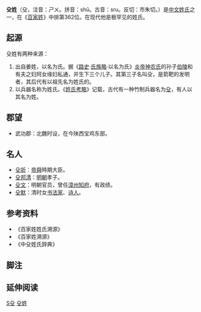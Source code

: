 {{姓氏
|姓氏=殳
|拼音=Shū
|中国大陆=Shu
|台湾=ㄕㄨ
|香港=
|澳门=
|新加坡=
|马来西亚=
|越南=Thù
|韩国=
|反切=市朱切
|同音字=
|堂号=
|郡望=[[武功郡|武功郡]]
}}

'''殳姓'''（殳，注音：ㄕㄨ。拼音：shū。古音：sru。反切：市朱切。）是[[中文姓氏|中文姓氏]]之一，在《[[百家姓|百家姓]]》中排第362位。在现代他是极罕见的姓氏。

== 起源 ==
殳姓有两种来源：
#出自姜姓，以名为氏。据《[[路史|路史]]·[[氏族略|氏族略]]·以名为氏》[[炎帝|炎帝]][[神农氏|神农氏]]的孙子[[伯陵|伯陵]]和有夫之妇阿女缘妇私通，并生下三个儿子。其第三子名叫殳，是箭靶的发明者，其后代有以祖先名为姓氏的。
#以兵器名称为姓氏。《[[姓氏考略|姓氏考略]]》记载，古代有一种竹制兵器名为[[殳_(武器)|殳]]，有人以其名为姓。

== 郡望 ==
*武功郡：北魏时设，在今陕西宝鸡东部。

==名人==
*[[殳斨|殳斨]]：[[帝舜|帝舜]]時期大臣。
*[[殳邦清|殳邦清]]：[[明朝|明朝]]孝子。
*[[殳文|殳文]]：明朝官员，曾任[[漳州知府|漳州知府]]，有政绩。
*[[殳默|殳默]]：清时女[[书法家|书法家]]、[[诗人|诗人]]。


== 参考资料 ==
{{Reflist|2}}
*《百家姓姓氏溯源》
*《百家姓溯源》
*《中殳姓氏辞典》

==脚注==
<references group="注释"/>

== 延伸阅读 ==
{{Wikisource further reading}}

[[Category:罕見或停用漢姓|S殳]]
[[Category:殳姓|]]